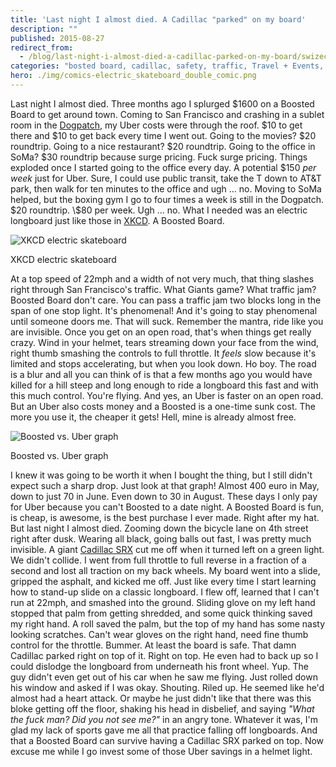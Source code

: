 ```yaml
---
title: 'Last night I almost died. A Cadillac "parked" on my board'
description: ""
published: 2015-08-27
redirect_from:
  - /blog/last-night-i-almost-died-a-cadillac-parked-on-my-board/swizec/6725
categories: "bosted board, cadillac, safety, traffic, Travel + Events, uber"
hero: ./img/comics-electric_skateboard_double_comic.png
---
```


Last night I almost died. Three months ago I splurged $1600 on a Boosted Board to get around town. Coming to San Francisco and crashing in a sublet room in the [Dogpatch](http://en.wikipedia.org/wiki/Dogpatch "Dogpatch"), my Uber costs were through the roof. $10 to get there and $10 to get back every time I went out. Going to the movies? $20 roundtrip. Going to a nice restaurant? $20 roundtrip. Going to the office in SoMa? $30 roundtrip because surge pricing. Fuck surge pricing. Things exploded once I started going to the office every day. A potential $150 _per week_ just for Uber. Sure, I could use public transit, take the T down to AT&T park, then walk for ten minutes to the office and ugh ... no. Moving to SoMa helped, but the boxing gym I go to four times a week is still in the Dogpatch. $20 roundtrip. \\\$80 per week. Ugh ... no. What I needed was an electric longboard just like those in [XKCD](http://en.wikipedia.org/wiki/Xkcd "Xkcd"). A Boosted Board.

![XKCD electric skateboard](./img/comics-electric_skateboard_double_comic.png)

XKCD electric skateboard

At a top speed of 22mph and a width of not very much, that thing slashes right through San Francisco's traffic. What Giants game? What traffic jam? Boosted Board don't care. You can pass a traffic jam two blocks long in the span of one stop light. It's phenomenal! And it's going to stay phenomenal until someone doors me. That will suck. Remember the mantra, ride like you are invisible. Once you get on an open road, that's when things get really crazy. Wind in your helmet, tears streaming down your face from the wind, right thumb smashing the controls to full throttle. It _feels_ slow because it's limited and stops accelerating, but when you look down. Ho boy. The road is a blur and all you can think of is that a few months ago you would have killed for a hill steep and long enough to ride a longboard this fast and with this much control. You're flying. And yes, an Uber is faster on an open road. But an Uber also costs money and a Boosted is a one-time sunk cost. The more you use it, the cheaper it gets! Hell, mine is already almost free.

![Boosted vs. Uber graph](./img/NCCUdM4.png)

Boosted vs. Uber graph

I knew it was going to be worth it when I bought the thing, but I still didn't expect such a sharp drop. Just look at that graph! Almost 400 euro in May, down to just 70 in June. Even down to 30 in August. These days I only pay for Uber because you can't Boosted to a date night. A Boosted Board is fun, is cheap, is awesome, is the best purchase I ever made. Right after my hat. But last night I almost died. Zooming down the bicycle lane on 4th street right after dusk. Wearing all black, going balls out fast, I was pretty much invisible. A giant [Cadillac SRX](http://en.wikipedia.org/wiki/Cadillac_SRX "Cadillac SRX") cut me off when it turned left on a green light. We didn't collide. I went from full throttle to full reverse in a fraction of a second and lost all traction on my back wheels. My board went into a slide, gripped the asphalt, and kicked me off. Just like every time I start learning how to stand-up slide on a classic longboard. I flew off, learned that I can't run at 22mph, and smashed into the ground. Sliding glove on my left hand stopped that palm from getting shredded, and some quick thinking saved my right hand. A roll saved the palm, but the top of my hand has some nasty looking scratches. Can't wear gloves on the right hand, need fine thumb control for the throttle. Bummer. At least the board is safe. That damn Cadillac parked right on top of it. Right on top. He even had to back up so I could dislodge the longboard from underneath his front wheel. Yup. The guy didn't even get out of his car when he saw me flying. Just rolled down his window and asked if I was okay. Shouting. Riled up. He seemed like he'd almost had a heart attack. Or maybe he just didn't like that there was this bloke getting off the floor, shaking his head in disbelief, and saying _"What the fuck man? Did you not see me?"_ in an angry tone. Whatever it was, I'm glad my lack of sports gave me all that practice falling off longboards. And that a Boosted Board can survive having a Cadillac SRX parked on top. Now excuse me while I go invest some of those Uber savings in a helmet light.
